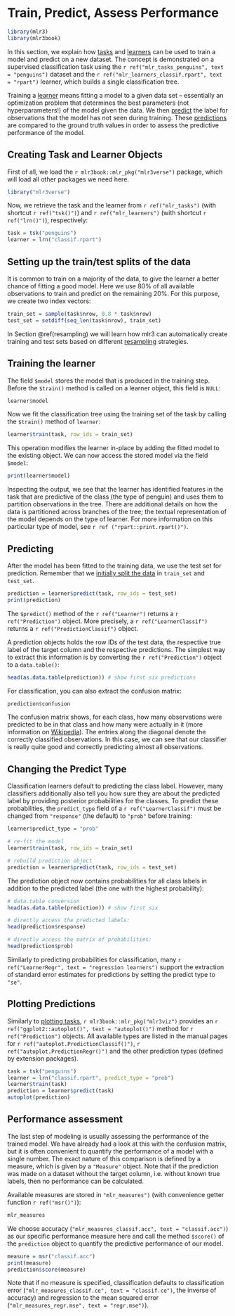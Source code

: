 # Train, Predict, Assess Performance {#train-predict}

```r
library(mlr3)
library(mlr3book)
```

In this section, we explain how [tasks](#tasks) and [learners](#learners) can be used to train a model and predict on a new dataset.
The concept is demonstrated on a supervised classification task using the `r ref("mlr_tasks_penguins", text = "penguins")` dataset and the `r ref("mlr_learners_classif.rpart", text = "rpart")` learner, which builds a single classification tree.

Training a [learner](#learners) means fitting a model to a given data set -- essentially an optimization problem that determines the best parameters (not hyperparameters!) of the model given the data.
We then [predict](#predicting) the label for observations that the model has not seen during training.
These [predictions](#predicting) are compared to the ground truth values in order to assess the predictive performance of the model.

## Creating Task and Learner Objects {#train-predict-objects}

First of all, we load the `r mlr3book::mlr_pkg("mlr3verse")` package, which will load all other packages we need here.
```r
library("mlr3verse")
```

Now, we retrieve the task and the learner from `r ref("mlr_tasks")` (with shortcut `r ref("tsk()")`) and `r ref("mlr_learners")` (with shortcut `r ref("lrn()")`), respectively:

```r
task = tsk("penguins")
learner = lrn("classif.rpart")
```

## Setting up the train/test splits of the data {#split-data}

It is common to train on a majority of the data, to give the learner a better chance of fitting a good model.
Here we use 80% of all available observations to train and predict on the remaining 20%.
For this purpose, we create two index vectors:

```r
train_set = sample(task$nrow, 0.8 * task$nrow)
test_set = setdiff(seq_len(task$nrow), train_set)
```

In Section \@ref(resampling) we will learn how mlr3 can automatically create training and test sets based on different [resampling](#resampling) strategies.

## Training the learner {#training}

The field `$model` stores the model that is produced in the training step.
Before the `$train()` method is called on a learner object, this field is `NULL`:

```r
learner$model
```

Now we fit the classification tree using the training set of the task by calling the `$train()` method of `learner`:

```r
learner$train(task, row_ids = train_set)
```

This operation modifies the learner in-place by adding the fitted model to the existing object.
We can now access the stored model via the field `$model`:

```r
print(learner$model)
```

Inspecting the output, we see that the learner has identified features in the task that are predictive of the class (the type of penguin) and uses them to partition observations in the tree.
There are additional details on how the data is partitioned across branches of the tree; the textual representation of the model depends on the type of learner.
For more information on this particular type of model, see `r ref ("rpart::print.rpart()")`.

## Predicting {#predicting}

After the model has been fitted to the training data, we use the test set for prediction.
Remember that we [initially split the data](#split-data) in `train_set` and `test_set`.

```r
prediction = learner$predict(task, row_ids = test_set)
print(prediction)
```

The `$predict()` method of the `r ref("Learner")` returns a `r ref("Prediction")` object.
More precisely, a `r ref("LearnerClassif")` returns a `r ref("PredictionClassif")` object.

A prediction objects holds the row IDs of the test data, the respective true label of the target column and the respective predictions.
The simplest way to extract this information is by converting the `r ref("Prediction")` object to a `data.table()`:

```r
head(as.data.table(prediction)) # show first six predictions
```

For classification, you can also extract the confusion matrix:

```r
prediction$confusion
```

The confusion matrix shows, for each class, how many observations were predicted to be in that class and how many were actually in it (more information on [Wikipedia](https://en.wikipedia.org/wiki/Confusion_matrix)).
The entries along the diagonal denote the correctly classified observations.
In this case, we can see that our classifier is really quite good and correctly predicting almost all observations.

## Changing the Predict Type {#predict-type}

Classification learners default to predicting the class label.
However, many classifiers additionally also tell you how sure they are about the predicted label by providing posterior probabilities for the classes.
To predict these probabilities, the `predict_type` field of a `r ref("LearnerClassif")` must be changed from `"response"` (the default) to `"prob"` before training:

```r
learner$predict_type = "prob"

# re-fit the model
learner$train(task, row_ids = train_set)

# rebuild prediction object
prediction = learner$predict(task, row_ids = test_set)
```

The prediction object now contains probabilities for all class labels in addition to the predicted label (the one with the highest probability):

```r
# data.table conversion
head(as.data.table(prediction)) # show first six

# directly access the predicted labels:
head(prediction$response)

# directly access the matrix of probabilities:
head(prediction$prob)
```

Similarly to predicting probabilities for classification, many `r ref("LearnerRegr", text = "regression learners")` support the extraction of standard error estimates for predictions by setting the predict type to `"se"`.

## Plotting Predictions {#autoplot-prediction}

Similarly to [plotting tasks](#autoplot-task), `r mlr3book::mlr_pkg("mlr3viz")` provides an `r ref("ggplot2::autoplot()", text = "autoplot()")` method for `r ref("Prediction")` objects.
All available types are listed in the manual pages for `r ref("autoplot.PredictionClassif()")`, `r ref("autoplot.PredictionRegr()")` and the other prediction types (defined by extension packages).

```r
task = tsk("penguins")
learner = lrn("classif.rpart", predict_type = "prob")
learner$train(task)
prediction = learner$predict(task)
autoplot(prediction)
```

## Performance assessment {#measure}

The last step of modeling is usually assessing the performance of the trained model.
We have already had a look at this with the confusion matrix, but it is often convenient to quantify the performance of a model with a single number.
The exact nature of this comparison is defined by a measure, which is given by a `"Measure"` object.
Note that if the prediction was made on a dataset without the target column, i.e. without known true labels, then no performance can be calculated.

Available measures are stored in `"mlr_measures")` (with convenience getter function `r ref("msr()")`):

```r
mlr_measures
```

We choose accuracy (`"mlr_measures_classif.acc", text = "classif.acc")`) as our specific performance measure here and call the method `$score()` of the `prediction` object to quantify the predictive performance of our model.

```r
measure = msr("classif.acc")
print(measure)
prediction$score(measure)
```

Note that if no measure is specified, classification defaults to classification error (`"mlr_measures_classif.ce", text = "classif.ce")`, the inverse of accuracy) and regression to the mean squared error (`"mlr_measures_regr.mse", text = "regr.mse")`).
